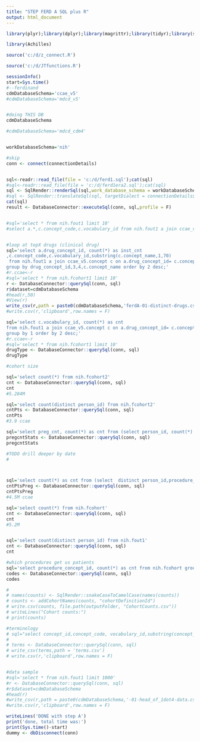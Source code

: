 ```yaml
---
title: "STEP FERD A SQL plus R"
output: html_document
---
```


```r
library(plyr);library(dplyr);library(magrittr);library(tidyr);library(stringr);library(readr)

library(Achilles)

source('c:/d/z_connect.R')

source('c:/d/JTfunctions.R')

sessionInfo()
start=Sys.time()
#--ferdinand
cdmDatabaseSchema='ccae_v5'
#cdmDatabaseSchema='mdcd_v5'


#doing THIS DB
cdmDatabaseSchema

#cdmDatabaseSchema='mdcd_cdm4'


workDatabaseSchema='nih'

#skip
conn <- connect(connectionDetails)


sql<-readr::read_file(file = 'c:/d/ferd1.sql');cat(sql)
#sql<-readr::read_file(file = 'c:/d/ferd1era2.sql');cat(sql)
sql <- SqlRender::renderSql(sql,work_database_schema = workDatabaseSchema,cdm_database_schema=cdmDatabaseSchema)$sql
#sql <- SqlRender::translateSql(sql, targetDialect = connectionDetails$dbms)$sql
cat(sql)
result <- DatabaseConnector::executeSql(conn, sql,profile = F)


#sql='select * from nih.fout1 limit 10'
#select a.*,c.concept_code,c.vocabulary_id from nih.fout1 a join ccae_v5.concept c on a.drug_concept_id= c.concept_id limit 10;


#loop at topX drugs (clinical drug)
sql='select a.drug_concept_id, count(*) as inst_cnt
,c.concept_code,c.vocabulary_id,substring(c.concept_name,1,70)
 from nih.fout1 a join ccae_v5.concept c on a.drug_concept_id= c.concept_id
group by drug_concept_id,3,4,c.concept_name order by 2 desc;'
#r.ccae<-r
#sql='select * from nih.fcohort1 limit 10'
r <- DatabaseConnector::querySql(conn, sql)
r$dataset=cdmDatabaseSchema
#head(r,50)
#View(r)
write_csv(r,path = paste0(cdmDatabaseSchema,'ferdA-01-distinct-drugs.csv'))
#write.csv(r,'clipboard',row.names = F)

sql='select c.vocabulary_id, count(*) as cnt
from nih.fout1 a join ccae_v5.concept c on a.drug_concept_id= c.concept_id
group by 1 order by 2 desc;'
#r.ccae<-r
#sql='select * from nih.fcohort1 limit 10'
drugType <- DatabaseConnector::querySql(conn, sql)
drugType

#cohort size

sql='select count(*) from nih.fcohort2'
cnt <- DatabaseConnector::querySql(conn, sql)
cnt
#5.284M

sql='select count(distinct person_id) from nih.fcohort2'
cntPts <- DatabaseConnector::querySql(conn, sql)
cntPts
#3.9 ccae

sql='select preg_cnt, count(*) as cnt from (select person_id, count(*) as preg_cnt from nih.fcohort2 group by 1) group by 1 order by 1'
pregcntStats <- DatabaseConnector::querySql(conn, sql)
pregcntStats

#TODO drill deeper by date
#



sql='select count(*) as cnt from (select  distinct person_id,procedure_date from nih.fcohort2)'
cntPtsPreg <- DatabaseConnector::querySql(conn, sql)
cntPtsPreg
#4.5M ccae

sql='select count(*) from nih.fcohort'
cnt <- DatabaseConnector::querySql(conn, sql)
cnt
#5.2M


sql='select count(distinct person_id) from nih.fout1'
cnt <- DatabaseConnector::querySql(conn, sql)
cnt

#which procedures get us patients
sql='select procedure_concept_id, count(*) as cnt from nih.fcohort group by 1 order by 2 desc'
codes <- DatabaseConnector::querySql(conn, sql)
codes

# 
# names(counts) <- SqlRender::snakeCaseToCamelCase(names(counts))
# counts <- addCohortNames(counts, "cohortDefinitionId")
# write.csv(counts, file.path(outputFolder, "CohortCounts.csv"))
# writeLines("Cohort counts:")
# print(counts)

#terminology
# sql="select concept_id,concept_code, vocabulary_id,substring(concept_name,1,50) from ccae_v5.concept where vocabulary_id in ('CPT4','RxNorm');"
# 
# terms <- DatabaseConnector::querySql(conn, sql)
# write_csv(terms,path = 'terms.csv')
# write.csv(r,'clipboard',row.names = F)


#data sample
#sql='select * from nih.fout1 limit 1000'
#r <- DatabaseConnector::querySql(conn, sql)
#r$dataset=cdmDatabaseSchema
#head(r)
#write_csv(r,path = paste0(cdmDatabaseSchema,'-01-head_of_1dot4-data.csv'))
#write.csv(r,'clipboard',row.names = F)

writeLines('DONE with step A')
print('done, total time was:')
print(Sys.time()-start)
dummy <- dbDisconnect(conn)
```

